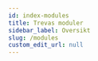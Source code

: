 ```yaml
---
id: index-modules
title: Trevas moduler
sidebar_label: Oversikt
slug: /modules
custom_edit_url: null
---
```



<div>
	<div className="row">
		<div className="col">
			<Card
				title="VTL Engine"
				description="Runtime-motor og dens grunnleggende Java-implementering"
				page={useBaseUrl('/modules/engine')}
			/>
		</div>
		<div className="col">
			<Card
				title="VTL Parser"
				description="Parser generert av Antlr fra VTL 2.0 formell grammatikk"
				page={useBaseUrl('/modules/parser')}
			/>
		</div>
		<div className="col">
			<Card
				title="VTL Spark"
				description="Utføre VTL-transformasjoner av Spark"
				page={useBaseUrl('/modules/spark')}
			/>
		</div>
	</div>
	<div className="row">
		<div className="col">
			<Card
				title="VTL Model"
				description="Modell som definerer objektene som brukes i motoren"
				page={useBaseUrl('/modules/model')}
			/>
		</div>
		<div className="col">
			<Card
				title="VTL JDBC"
				description="Bruke SQL-datakilder"
				page={useBaseUrl('/modules/jdbc')}
			/>
		</div>
		<div className="col">
			<Card
				title="VTL Jackson"
				description="JSON-serialisering / deserialisering av datasett"
				page={useBaseUrl('/modules/jackson')}
			/>
		</div>
	</div>
	<div className="row">
		<div className="col">
			<Card
				title="VTL CSV"
				description="Tools for the use of CSV data sources"
				page={useBaseUrl('/modules/csv')}
			/>
		</div>
		<div className="col">
			<Card
				title="VTL SDMX"
				description="Tools for the use of SDMX metadata"
				page={useBaseUrl('/modules/sdmx')}
			/>
		</div>
	</div>
</div>
